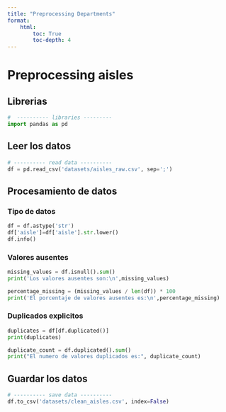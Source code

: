 ```yaml
---
title: "Preprocessing Departments"
format: 
    html:
        toc: True
        toc-depth: 4
---
```

# Preprocessing aisles

## Librerias
```python
#  ---------- libraries ---------
import pandas as pd
```

## Leer los datos
```python
# ---------- read data ----------
df = pd.read_csv('datasets/aisles_raw.csv', sep=';')
```

## Procesamiento de datos

### Tipo de datos
```python
df = df.astype('str')
df['aisle']=df['aisle'].str.lower()
df.info()
```

### Valores ausentes
```python
missing_values = df.isnull().sum()
print('Los valores ausentes son:\n',missing_values)
```

```python
percentage_missing = (missing_values / len(df)) * 100
print('El porcentaje de valores ausentes es:\n',percentage_missing)
```

### Duplicados explicitos
```python
duplicates = df[df.duplicated()]
print(duplicates)
```
```python
duplicate_count = df.duplicated().sum()
print("El numero de valores duplicados es:", duplicate_count)
```

## Guardar los datos
```python
# ---------- save data ----------
df.to_csv('datasets/clean_aisles.csv', index=False)
```